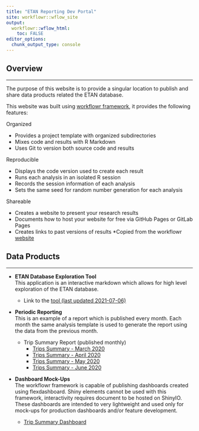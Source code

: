```yaml
---
title: "ETAN Reporting Dev Portal"
site: workflowr::wflow_site
output:
  workflowr::wflow_html:
    toc: FALSE
editor_options:
  chunk_output_type: console
---
```

  
## Overview  
  
---

The purpose of this website is to provide a singular location to publish and share data products related the ETAN database. 

This website was built using [workflowr framework](https://jdblischak.github.io/workflowr/index.html), it provides the following features:   

Organized

* Provides a project template with organized subdirectories
* Mixes code and results with R Markdown
* Uses Git to version both source code and results

Reproducible
 
* Displays the code version used to create each result
* Runs each analysis in an isolated R session
* Records the session information of each analysis
* Sets the same seed for random number generation for each analysis

Shareable
  
* Creates a website to present your research results
* Documents how to host your website for free via GitHub Pages or GitLab Pages
* Creates links to past versions of results
\*Copied from the workflowr [website](https://jdblischak.github.io/workflowr/index.html)


## Data Products 

---

* **ETAN Database Exploration Tool**          
This application is an interactive markdown which allows for high level exploration of the ETAN database.    
  - Link to the [tool (last updated 2021-07-06)](https://thxmo87.shinyapps.io/ETAN_database_guide/?_ga=2.161016189.1747854243.1626974155-202500809.1626974155) 

* **Periodic Reporting**    
This is an example of a report which is published every month. Each month the same analysis template is used to generate the report using the data from the previous month.
  
  + Trip Summary Report (published monthly)
    - [Trips Summary - March 2020](TSMR_April_2020-05-04.html)
    - [Trips Summary - April 2020](TSMR_June_2020-07-06.html)
    - [Trips Summary - May 2020](TSMR_March_2020-04-01.html)
    - [Trips Summary - June 2020](TSMR_May_2020-06-02.html)

* **Dashboard Mock-Ups**   
The workflowr framework is capable of publishing dashboards created using flexdashboard. Shiny elements cannot be used with this framework, interactivity requires document to be hosted on ShinyIO. These dashboards are intended to very lightweight and used only for mock-ups for production dashboards and/or feature development.
  + [Trip Summary Dashboard](dashboard_trip_summary.html) 















